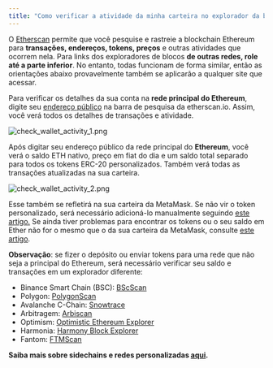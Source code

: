 ```yaml
---
title: "Como verificar a atividade da minha carteira no explorador da blockchain"
---
```


O [Etherscan](https://etherscan.io/) permite que você pesquise e rastreie a blockchain Ethereum para **transações, endereços, tokens, preços** e outras atividades que ocorrem nela. Para links dos exploradores de blocos **de outras redes, role até a parte inferior**. No entanto, todas funcionam de forma similar, então as orientações abaixo provavelmente também se aplicarão a qualquer site que acessar.

Para verificar os detalhes da sua conta na **rede principal do Ethereum**, digite seu [endereço público](/managing-my-wallet/accounts-and-addresses/how-to-view-your-account-details-and-public-address) na barra de pesquisa da etherscan.io. Assim, você verá todos os detalhes de transações e atividade.

<div class="center-container">
  <div class="img-large">
    <img
      src={
        require("../../../../../img/managing-my-wallet/how-to-check-my-wallet-activity-on-the-blockchain-explorer/check_wallet_activity_1.png")
          .default
      }
      alt="check_wallet_activity_1.png"
    />
  </div>
</div>

Após digitar seu endereço público da rede principal do **Ethereum**, você verá o saldo ETH nativo, preço em fiat do dia e um saldo total separado para todos os tokens ERC-20 personalizados. Também verá todas as transações atualizadas na sua carteira.

<div class="center-container">
  <div class="img-large">
    <img
      src={
        require("../../../../../img/managing-my-wallet/how-to-check-my-wallet-activity-on-the-blockchain-explorer/check_wallet_activity_2.png")
          .default
      }
      alt="check_wallet_activity_2.png"
    />
  </div>
</div>

Esse também se refletirá na sua carteira da MetaMask. Se não vir o token personalizado, será necessário adicioná-lo manualmente seguindo [este artigo.](/managing-my-tokens/custom-tokens/how-to-display-tokens-in-metamask) Se ainda tiver problemas para encontrar os tokens ou o seu saldo em Ether não for o mesmo que o da sua carteira da MetaMask, consulte [este artigo](/troubleshooting/what-to-do-when-your-balance-of-tokens-is-incorrect).

**Observação**: se fizer o depósito ou enviar tokens para uma rede que não seja a principal do Ethereum, será necessário verificar seu saldo e transações em um explorador diferente:

- Binance Smart Chain (BSC): [BScScan](https://bscscan.com/)
- Polygon: [PolygonScan](https://polygonscan.com/)
- Avalanche C-Chain: [Snowtrace](https://snowtrace.io/)
- Arbitragem: [Arbiscan](https://arbiscan.io/)
- Optimism: [Optimistic Ethereum Explorer](https://optimistic.etherscan.io/)
- Harmonia: [Harmony Block Explorer](https://explorer.harmony.one/)
- Fantom: [FTMScan](https://ftmscan.com/)

**Saiba mais sobre sidechains e redes personalizadas [aqui](/networks-and-sidechains/managing-networks/user-guide-custom-networks-and-sidechains).**
